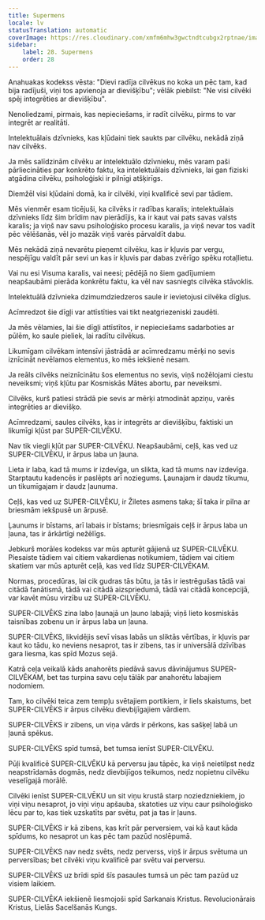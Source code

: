 ```yaml
---
title: Supermens
locale: lv
statusTranslation: automatic
coverImage: https://res.cloudinary.com/xmfm6mhw3gwctndtcubgx2rptnae/image/upload/v1741354419/small_cover_la_gran_rebelion_28716e29d2.webp
sidebar:
    label: 28. Supermens
    order: 28
---
```

Anahuakas kodekss vēsta: "Dievi radīja cilvēkus no koka un pēc tam, kad bija radījuši, viņi tos apvienoja ar dievišķību"; vēlāk piebilst: "Ne visi cilvēki spēj integrēties ar dievišķību".

Nenoliedzami, pirmais, kas nepieciešams, ir radīt cilvēku, pirms to var integrēt ar realitāti.

Intelektuālais dzīvnieks, kas kļūdaini tiek saukts par cilvēku, nekādā ziņā nav cilvēks.

Ja mēs salīdzinām cilvēku ar intelektuālo dzīvnieku, mēs varam paši pārliecināties par konkrēto faktu, ka intelektuālais dzīvnieks, lai gan fiziski atgādina cilvēku, psiholoģiski ir pilnīgi atšķirīgs.

Diemžēl visi kļūdaini domā, ka ir cilvēki, viņi kvalificē sevi par tādiem.

Mēs vienmēr esam ticējuši, ka cilvēks ir radības karalis; intelektuālais dzīvnieks līdz šim brīdim nav pierādījis, ka ir kaut vai pats savas valsts karalis; ja viņš nav savu psiholoģisko procesu karalis, ja viņš nevar tos vadīt pēc vēlēšanās, vēl jo mazāk viņš varēs pārvaldīt dabu.

Mēs nekādā ziņā nevarētu pieņemt cilvēku, kas ir kļuvis par vergu, nespējīgu valdīt pār sevi un kas ir kļuvis par dabas zvērīgo spēku rotaļlietu.

Vai nu esi Visuma karalis, vai neesi; pēdējā no šiem gadījumiem neapšaubāmi pierāda konkrētu faktu, ka vēl nav sasniegts cilvēka stāvoklis.

Intelektuālā dzīvnieka dzimumdziedzeros saule ir ievietojusi cilvēka dīgļus.

Acīmredzot šie dīgļi var attīstīties vai tikt neatgriezeniski zaudēti.

Ja mēs vēlamies, lai šie dīgļi attīstītos, ir nepieciešams sadarboties ar pūlēm, ko saule pieliek, lai radītu cilvēkus.

Likumīgam cilvēkam intensīvi jāstrādā ar acīmredzamu mērķi no sevis iznīcināt nevēlamos elementus, ko mēs iekšienē nesam.

Ja reāls cilvēks neiznīcinātu šos elementus no sevis, viņš nožēlojami ciestu neveiksmi; viņš kļūtu par Kosmiskās Mātes abortu, par neveiksmi.

Cilvēks, kurš patiesi strādā pie sevis ar mērķi atmodināt apziņu, varēs integrēties ar dievišķo.

Acīmredzami, saules cilvēks, kas ir integrēts ar dievišķību, faktiski un likumīgi kļūst par SUPER-CILVĒKU.

Nav tik viegli kļūt par SUPER-CILVĒKU. Neapšaubāmi, ceļš, kas ved uz SUPER-CILVĒKU, ir ārpus laba un ļauna.

Lieta ir laba, kad tā mums ir izdevīga, un slikta, kad tā mums nav izdevīga. Starptautu kadencēs ir paslēpts arī noziegums. Ļaunajam ir daudz tikumu, un tikumīgajam ir daudz ļaunuma.

Ceļš, kas ved uz SUPER-CILVĒKU, ir Žiletes asmens taka; šī taka ir pilna ar briesmām iekšpusē un ārpusē.

Ļaunums ir bīstams, arī labais ir bīstams; briesmīgais ceļš ir ārpus laba un ļauna, tas ir ārkārtīgi nežēlīgs.

Jebkurš morāles kodekss var mūs apturēt gājienā uz SUPER-CILVĒKU. Piesaiste tādiem vai citiem vakardienas notikumiem, tādiem vai citiem skatiem var mūs apturēt ceļā, kas ved līdz SUPER-CILVĒKAM.

Normas, procedūras, lai cik gudras tās būtu, ja tās ir iestrēgušas tādā vai citādā fanātismā, tādā vai citādā aizspriedumā, tādā vai citādā koncepcijā, var kavēt mūsu virzību uz SUPER-CILVĒKU.

SUPER-CILVĒKS zina labo ļaunajā un ļauno labajā; viņš lieto kosmiskās taisnības zobenu un ir ārpus laba un ļauna.

SUPER-CILVĒKS, likvidējis sevī visas labās un sliktās vērtības, ir kļuvis par kaut ko tādu, ko neviens nesaprot, tas ir zibens, tas ir universālā dzīvības gara liesma, kas spīd Mozus sejā.

Katrā ceļa veikalā kāds anahorēts piedāvā savus dāvinājumus SUPER-CILVĒKAM, bet tas turpina savu ceļu tālāk par anahorētu labajiem nodomiem.

Tam, ko cilvēki teica zem tempļu svētajiem portikiem, ir liels skaistums, bet SUPER-CILVĒKS ir ārpus cilvēku dievbijīgajiem vārdiem.

SUPER-CILVĒKS ir zibens, un viņa vārds ir pērkons, kas sašķeļ labā un ļaunā spēkus.

SUPER-CILVĒKS spīd tumsā, bet tumsa ienīst SUPER-CILVĒKU.

Pūļi kvalificē SUPER-CILVĒKU kā perversu jau tāpēc, ka viņš neietilpst nedz neapstrīdamās dogmās, nedz dievbijīgos teikumos, nedz nopietnu cilvēku veselīgajā morālē.

Cilvēki ienīst SUPER-CILVĒKU un sit viņu krustā starp noziedzniekiem, jo ​​viņi viņu nesaprot, jo viņi viņu apšauba, skatoties uz viņu caur psiholoģisko lēcu par to, kas tiek uzskatīts par svētu, pat ja tas ir ļauns.

SUPER-CILVĒKS ir kā zibens, kas krīt pār perversiem, vai kā kaut kāda spīdums, ko nesaprot un kas pēc tam pazūd noslēpumā.

SUPER-CILVĒKS nav nedz svēts, nedz perverss, viņš ir ārpus svētuma un perversības; bet cilvēki viņu kvalificē par svētu vai perversu.

SUPER-CILVĒKS uz brīdi spīd šīs pasaules tumsā un pēc tam pazūd uz visiem laikiem.

SUPER-CILVĒKA iekšienē liesmojoši spīd Sarkanais Kristus. Revolucionārais Kristus, Lielās Sacelšanās Kungs.

